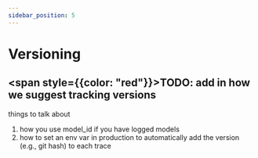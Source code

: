 ```yaml
---
sidebar_position: 5
---
```

# Versioning 

## <span style={{color: "red"}}>TODO: add in how we suggest tracking versions</span>

things to talk about
1. how you use model_id if you have logged models 
2. how to set an env var in production to automatically add the version (e.g., git hash) to each trace
